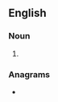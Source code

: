 {{also|Amblers}}
==English==

===Noun===
{{head|en|noun plural form}}

# {{plural of|ambler|lang=en}}

===Anagrams===
* {{anagrams|en|Marbles|blamers|lambers|marbles|rambles}}